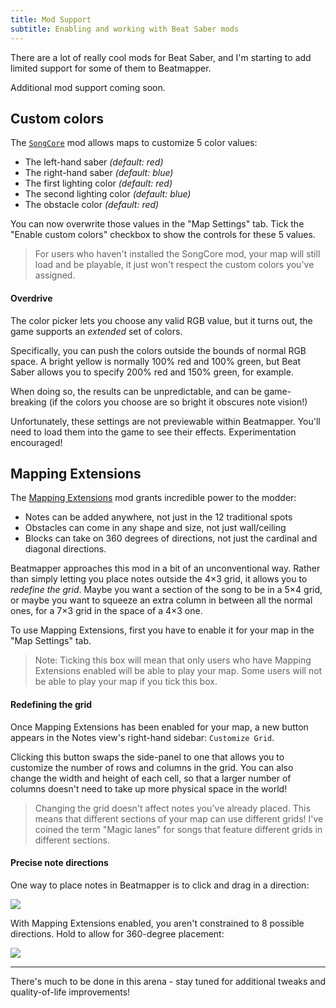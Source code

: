 ```yaml
---
title: Mod Support
subtitle: Enabling and working with Beat Saber mods
---
```



There are a lot of really cool mods for Beat Saber, and I'm starting to add limited support for some of them to Beatmapper.

Additional mod support coming soon.

## Custom colors

The [`SongCore`](https://github.com/Kylemc1413/SongCore) mod allows maps to customize 5 color values:

- The left-hand saber _(default: red)_
- The right-hand saber _(default: blue)_
- The first lighting color _(default: red)_
- The second lighting color _(default: blue)_
- The obstacle color _(default: red)_

You can now overwrite those values in the "Map Settings" tab. Tick the "Enable custom colors" checkbox to show the controls for these 5 values.

> For users who haven't installed the SongCore mod, your map will still load and be playable, it just won't respect the custom colors you've assigned.

#### Overdrive

The color picker lets you choose any valid RGB value, but it turns out, the game supports an _extended_ set of colors.

Specifically, you can push the colors outside the bounds of normal RGB space. A bright yellow is normally 100% red and 100% green, but Beat Saber allows you to specify 200% red and 150% green, for example.

When doing so, the results can be unpredictable, and can be game-breaking (if the colors you choose are so bright it obscures note vision!)

Unfortunately, these settings are not previewable within Beatmapper. You'll need to load them into the game to see their effects. Experimentation encouraged!

## Mapping Extensions

The [Mapping Extensions](https://github.com/Kylemc1413/MappingExtensions) mod grants incredible power to the modder:

- Notes can be added anywhere, not just in the 12 traditional spots
- Obstacles can come in any shape and size, not just wall/ceiling
- Blocks can take on 360 degrees of directions, not just the cardinal and diagonal directions.

Beatmapper approaches this mod in a bit of an unconventional way. Rather than simply letting you place notes outside the 4×3 grid, it allows you to _redefine the grid_. Maybe you want a section of the song to be in a 5×4 grid, or maybe you want to squeeze an extra column in between all the normal ones, for a 7×3 grid in the space of a 4×3 one.

To use Mapping Extensions, first you have to enable it for your map in the "Map Settings" tab.

> Note: Ticking this box will mean that only users who have Mapping Extensions enabled will be able to play your map. Some users will not be able to play your map if you tick this box.

#### Redefining the grid

Once Mapping Extensions has been enabled for your map, a new button appears in the Notes view's right-hand sidebar: `Customize Grid`.

Clicking this button swaps the side-panel to one that allows you to customize the number of rows and columns in the grid. You can also change the width and height of each cell, so that a larger number of columns doesn't need to take up more physical space in the world!

> Changing the grid doesn't affect notes you've already placed. This means that different sections of your map can use different grids! I've coined the term "Magic lanes" for songs that feature different grids in different sections.

#### Precise note directions

One way to place notes in Beatmapper is to click and drag in a direction:

![](/src/docs/images/drag-direction.gif)

With Mapping Extensions enabled, you aren't constrained to 8 possible directions. Hold <MetaKey /> to allow for 360-degree placement:

![](/src/docs/images/360.gif)

---

There's much to be done in this arena - stay tuned for additional tweaks and quality-of-life improvements!
